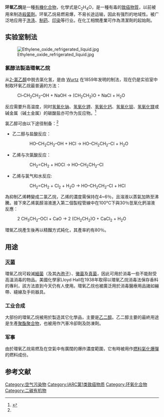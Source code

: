 {{Expand|time=2017-06-23T03:06:35+00:00}} 
{{chembox
| ImageFileL1 = Ethylene-oxide-2D-skeletal.png
| ImageSizeL1 = 100 px
| ImageFileR1 = Ethylene-oxide-3D-balls.png
| ImageSizeR1 = 150 px
| IUPACName = {{lang|en|epoxyethane}}
| SystematicName =
| OtherNames = 氧杂环丙烷, EO
| Section1 = {{Chembox Identifiers
| CASNo = 75-21-8
| CASNo_Ref = {{cascite|correct|CAS}}
|  Abbreviations  = 
|  EINECS  =  200-849-9
|  PubChem  =  6354
|  SMILES  =  C1CO1
|  InChI  =  1/C2H4O/c1-2-3-1/h1-2H2
|  RTECS  =  KX2450000
|  MeSHName  =  Ethylene+Oxide
|  ChEBI  = 
|  KEGG  =  C06548
|  ATCCode_prefix  = 
|  ATCCode_suffix  = 
|  ATC_Supplemental  = |  ChemSpiderID_Ref  = {{chemspidercite|correct|chemspider}}|  ChemSpiderID  =  6114
|  UNII_Ref  = {{fdacite|correct|FDA}}|  UNII  =  JJH7GNN18P
|  InChIKey  =  IAYPIBMASNFSPL-UHFFFAOYAX
|  StdInChI_Ref  = {{stdinchicite|correct|chemspider}}|  StdInChI  =  1S/C2H4O/c1-2-3-1/h1-2H2
|  StdInChIKey_Ref  = {{stdinchicite|correct|chemspider}}|  StdInChIKey  =  IAYPIBMASNFSPL-UHFFFAOYSA-N
|  ChEBI_Ref  = {{ebicite|correct|EBI}}|  KEGG_Ref  = {{keggcite|correct|kegg}}
}}
| Section2 = {{Chembox Properties
| Formula = C<sub>2</sub>H<sub>4</sub>O
| MolarMass = 44.05
| Appearance = 无色气体
| Density = 0.882 g/L
| MeltingPt = −111.3 °C
| Melting_notes =
| BoilingPt = 10.7 °C
| Boiling_notes =
| Solubility = 互溶
| SolubleOther =
| Solvent =
| LogP =
| VaporPressure =
| HenryConstant =
| AtmosphericOHRateConstant =
| pKa =
| pKb = }}
| Section3 =
| Section4 =
| Section5 =
| Section6 =
| Section7 = {{Chembox Hazards
| EUClass =
| EUIndex =
| MainHazards =
| NFPA-H =
| NFPA-F =
| NFPA-R =
| NFPA-O =
| RPhrases =
| SPhrases =
| RSPhrases =
| FlashPt = −20 °C
| Autoignition =
| ExploLimits =
| PEL = }}
| Section8 = {{Chembox Related
| OtherAnions =
| OtherCations =
| OtherFunctn =
| Function =
| OtherCpds = }}
}}
'''环氧乙烷'''是一種[[有機化合物|有機化合物]]，化學式是C<sub>2</sub>H<sub>4</sub>O，是一種有毒的[[致癌物質|致癌物質]]，以前被用來制造[[殺菌劑|殺菌劑]]。环氧乙烷易燃易爆，不易长途运输，因此有强烈的地域性。被广泛地应用于[[洗涤|洗涤]]、[[制药|制药]]、[[印染|印染]]等行业。在化工相關產業可作為清潔劑的起始劑。

== 实验室制法 ==
[[File:Ethylene_oxide_refrigerated_liquid.jpg|thumb]]
=== 氯醇法製造環氧乙烷 ===
从[[2-氯乙醇|2-氯乙醇]]中脱去氯化氢，是由 [[夏尔-阿道夫·武尔茨|Wurtz]] 在1859年发明的制法，现在仍是实验室中制取环氧乙烷最普遍的方法：
:Cl–CH<sub>2</sub>CH<sub>2</sub>–OH + NaOH → (CH<sub>2</sub>CH<sub>2</sub>)O + NaCl + H<sub>2</sub>O

反应需要升高温度，同时[[氢氧化钠|氢氧化钠]]、[[氢氧化钾|氢氧化钾]]、[[氢氧化钙|氢氧化钙]]、[[氢氧化钡|氢氧化钡]]、[[氢氧化镁|氢氧化镁]]或碱金属（碱土金属）的碳酸盐亦可作为反应物。<ref name="oe5">{{cite book
|chapter= Chapter V. Producing ethylene oxide through ethylene
|title = Ethylene oxide
|editor=PV Zimakova and O. Dymenta
|publisher = Khimiya
|year = 1967
|pages = 155–182}}</ref>

氯乙醇可由以下途径制备：<ref name="oe5" />

* 乙二醇与盐酸反应：

::HO–CH<sub>2</sub>CH<sub>2</sub>–OH + HCl → HO–CH<sub>2</sub>CH<sub>2</sub>–Cl + H<sub>2</sub>O

* 乙烯与次氯酸反应：

::CH<sub>2</sub>=CH<sub>2</sub> + HOCl → HO–CH<sub>2</sub>CH<sub>2</sub>–Cl

* 乙烯与氯气和水反应:

::CH<sub>2</sub>=CH<sub>2</sub> + Cl<sub>2</sub> + H<sub>2</sub>O → HO–CH<sub>2</sub>CH<sub>2</sub>–Cl + HCl

為抑制乙烯轉變成二氯乙烷，乙烯的濃度需保持在4~6％，且溶液以蒸氣加熱至沸騰。接下來乙烯氯醇溶液進入第二個製程管線中在100℃下與30％氫氧化鈣溶液反應：

:2 CH<sub>3</sub>CH<sub>2</sub>–OCl + CaO → 2 (CH<sub>2</sub>CH<sub>2</sub>)O + CaCl<sub>2</sub> + H<sub>2</sub>O

環氧乙烷產生後再以精餾方式純化，其產率約有80％。

== 用途 ==
===[[灭菌|灭菌]]===
環氧乙烷可殺滅[[細菌|細菌]]（及其[[芽孢|內孢子]]）、[[黴菌|黴菌]]及[[真菌|真菌]]，因此可用於消毒一些不能耐受高溫消毒的物品。美國化學家Lloyd Hall在1938年取得以環氧乙烷消毒法保存香料的專利，該方法直到今天仍有人使用。環氧乙烷也被廣泛用於消毒醫療用品諸如繃帶、縫線及手術器具。
===工业合成===
大部份的環氧乙烷被用於製造其它化學品，主要是[[乙二醇|乙二醇]]。乙二醇主要的最終用途是生產[[聚酯聚合物|聚酯聚合物]]，也被用作汽車冷卻劑及防凍劑。
===军事===
由於環氧乙烷易燃及在空氣中有廣闊的爆炸濃度範圍，它有時被用作[[燃料氣化爆彈|燃料氣化爆彈]]的燃料成份。

== 参考文献 ==
{{reflist|2}}

{{环状化合物}}
{{醚}}

{{Authority control}}
[[Category:空气污染物|Category:空气污染物]]
[[Category:IARC第1类致癌物质|Category:IARC第1类致癌物质]]
[[Category:环氧化合物|Category:环氧化合物]]
[[Category:二碳有机物|Category:二碳有机物]]
